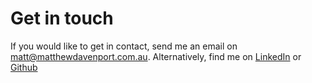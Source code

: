 # Get in touch

If you would like to get in contact, send me an email on <matt@matthewdavenport.com.au>.  Alternatively, find me on [LinkedIn](https://www.linkedin.com/in/matthew-davenport-b536a210b/) or [Github](https://github.com/mattdav30) 